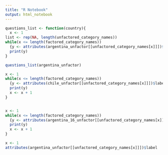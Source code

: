 ```yaml
---
title: "R Notebook"
output: html_notebook
---
```


```r
questions_list <- function(country){
  x <- 1
list <- rep(NA, length(unfactored_category_names))
while(x <= length(factored_category_names))
  {y <- attributes(argentina_unfactor[[unfactored_category_names[x]]])$label
  print(y)
}

questions_list(argentina_unfactor)
```

```r
x <- 1
while(x <= length(factored_category_names))
  {y <- attributes(chile_unfactor[[unfactored_category_names[x]]])$label
  print(y)
  x <- x + 1
}



```


```r
x <- 1
while(x <= length(factored_category_names))
  {y <- attributes(argentina_16_unfactor[[unfactored_category_names[x]]])$label
  print(y)
  x <- x + 1
}
```


```r
x <- 1
attributes(argentina_unfactor[[unfactored_category_names[x]]])$label
```

